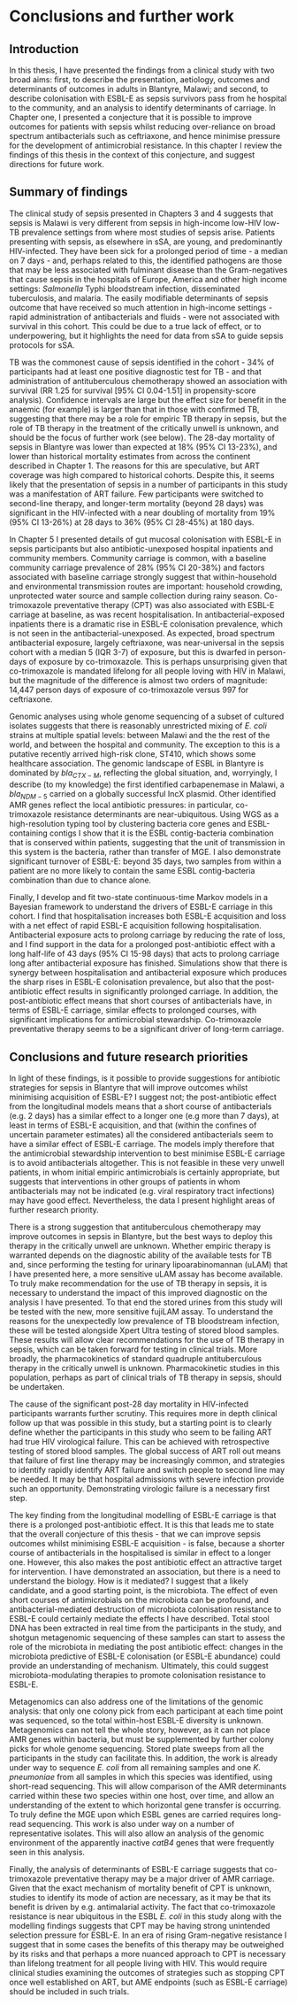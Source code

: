# Conclusions and further work
\chaptermark{Conclusions and further work}

## Introduction

In this thesis, I have presented the findings from a clinical study with two broad aims: first, to describe the presentation, aetiology, outcomes and determinants of outcomes in adults in Blantyre, Malawi; and second, to describe colonisation with ESBL-E as sepsis survivors pass from he hospital to the community, and an analysis to identify determinants of carriage. In Chapter one,  I presented a conjecture that it is possible to improve outcomes for patients with sepsis whilst reducing over-reliance on broad spectrum antibacterials such as ceftriaxone, and hence minimise pressure for the development of antimicrobial resistance. In this chapter I review the findings of this thesis in the context of this conjecture, and suggest directions for future work.

## Summary of findings

The clinical study of sepsis presented in Chapters 3 and 4 suggests that sepsis is Malawi is very different from sepsis in high-income low-HIV low-TB prevalence settings from where most studies of sepsis arise. Patients presenting with sepsis, as elsewhere in sSA, are young, and predominantly HIV-infected. They have been sick for a prolonged period of time - a median on 7 days - and, perhaps related to this, the identified pathogens are those that may be less associated with fulminant disease than the Gram-negatives that cause sepsis in the hospitals of Europe, America and other high income settings: _Salmonella_ Typhi bloodstream infection, disseminated tuberculosis, and malaria. The easily modifiable determinants of sepsis outcome that have received so much attention in high-income settings - rapid administration of antibacterials and fluids - were not associated with survival in this cohort. This could be due to a true lack of effect, or to underpowering, but it highlights the need for data from sSA to guide sepsis protocols for sSA.

TB was the commonest cause of sepsis identified in the cohort - 34% of participants had at least one positive diagnostic test for TB - and that administration of antituberculous chemotherapy showed an association with survival (RR 1.25 for survival [95% CI 0.04-1.51] in propensity-score analysis). Confidence intervals are large but the effect size for benefit in the anaemic (for example) is larger than that in those with confirmed TB, suggesting that there may be a role for empiric TB therapy in sepsis, but the role of TB therapy in the treatment of the critically unwell is unknown, and should be the focus of further work (see below). The 28-day mortality of sepsis in Blantyre was lower than expected at 18% (95% CI 13-23%), and lower than historical mortality estimates from across the continent described in Chapter 1. The reasons for this are speculative, but ART coverage was high compared to historical cohorts. Despite this, it seems likely that the presentation of sepsis in a number of participants in this study was a manifestation of ART failure. Few participants were switched to second-line therapy, and longer-term mortality (beyond 28 days) was significant in the HIV-infected with a near doubling of mortality from 19% (95% CI 13-26%) at 28 days to 36% (95% CI 28-45%) at 180 days.

In Chapter 5 I presented details of gut mucosal colonisation with ESBL-E in sepsis participants but also antibiotic-unexposed hospital inpatients and community members. Community carriage is common, with a baseline community carriage prevalence of 28% (95% CI 20-38%) and factors associated with baseline carriage strongly suggest that within-household and environmental transmission routes are important: household crowding, unprotected water source and sample collection during rainy season. Co-trimoxazole preventative therapy (CPT) was also associated with ESBL-E carriage at baseline, as was recent hospitalisation. In antibacterial-exposed inpatients there is a dramatic rise in ESBL-E colonisation prevalence, which is not seen in the antibacterial-unexposed. As expected, broad spectrum antibacterial exposure, largely ceftriaxone, was near-universal in the sepsis cohort with a median 5 (IQR 3-7) of exposure, but this is dwarfed in person-days of exposure by co-trimoxazole. This is perhaps unsurprising given that co-trimoxazole is mandated lifelong for all people loving with HIV in Malawi, but the magnitude of the difference is almost two orders of magnitude: 14,447 person days of exposure of co-trimoxazole versus 997 for ceftriaxone. 

Genomic analyses using whole genome sequencing of a subset of cultured isolates suggests that there is reasonably unrestricted mixing of _E. coli_ strains at multiple spatial levels: between Malawi and the the rest of the world, and between the hospital and community. The exception to this is a putative recently arrived high-risk clone, ST410, which shows some healthcare association. The genomic landscape of ESBL in Blantyre is dominated by $bla_{CTX-M}$, reflecting the global situation, and, worryingly, I describe (to my knowledge) the first identified carbapenemase in Malawi, a $bla_{NDM-5}$ carried on a globally successful IncX plasmid. Other identified AMR genes reflect the local antibiotic pressures: in particular, co-trimoxazole resistance determinants are near-ubiquitous. Using WGS as a high-resolution typing tool by clustering bacteria core genes and ESBL-containing contigs I show that it is the ESBL contig-bacteria combination that is conserved within patients, suggesting that the unit of transmission in this system is the bacteria, rather than transfer of MGE. I also demonstrate significant turnover of ESBL-E: beyond 35 days, two samples from within a patient are no more likely to contain the same ESBL contig-bacteria combination than due to chance alone.

Finally, I develop and fit two-state continuous-time Markov models in a Bayesian framework to understand the drivers of ESBL-E carriage in this cohort. I find that hospitalisation increases both ESBL-E acquisition and loss with a net effect of rapid ESBL-E acquisition following hospitalisation. Antibacterial exposure acts to prolong carriage by reducing the rate of loss, and I find support in the data for a prolonged post-antibiotic effect with a long half-life of 43 days (95% CI 15-98 days) that acts to prolong carriage long after antibacterial exposure has finished. Simulations show that there is synergy between hospitalisation and antibacterial exposure which produces the sharp rises in ESBL-E colonisation prevalence, but also that the post-antibiotic effect results in significantly prolonged carriage. In addition, the post-antibiotic effect means that short courses of antibacterials have, in terms of ESBL-E carriage, similar effects to prolonged courses, with significant implications for antimicrobial stewardship. Co-trimoxazole preventative therapy seems to be a significant driver of long-term carriage.

## Conclusions and future research priorities

In light of these findings, is it possible to provide suggestions for antibiotic strategies for sepsis in Blantyre that will improve outcomes whilst minimising acquisition of ESBL-E? I suggest not; the post-antibiotic effect from the longitudinal models means that a short course of antibacterials (e.g. 2 days) has a similar effect to a longer one (e.g more than 7 days), at least in terms of ESBL-E acquisition, and that (within the confines of uncertain parameter estimates) all the considered antibacterials seem to have a similar effect of ESBL-E carriage. The models imply therefore that the antimicrobial stewardship intervention to best minimise ESBL-E carriage is to avoid antibacterials altogether. This is not feasible in these very unwell patients, in whom initial empiric antimicrobials is certainly appropriate, but suggests that interventions in other groups of patients in whom antibacterials may not be indicated (e.g. viral respiratory tract infections) may have good effect. Nevertheless, the data I present highlight areas of further research priority. 

There is a strong suggestion that antituberculous chemotherapy may improve outcomes in sepsis in Blantyre, but the best ways to deploy this therapy in the critically unwell are unknown. Whether empiric therapy is warranted depends on the diagnostic ability of the available tests for TB and, since performing the testing for urinary lipoarabinomannan (uLAM) that I have presented here, a more sensitive uLAM assay has become available. To truly make recommendation for the use of TB therapy in sepsis, it is necessary to understand the impact of this improved diagnostic on the analysis I have presented. To that end the stored urines from this study will be tested with the new, more sensitive fujiLAM assay. To understand the reasons for the unexpectedly low prevalence of TB bloodstream infection, these will be tested alongside Xpert Ultra testing of stored blood samples. These results will allow clear recommendations for the use of TB therapy in sepsis, which can be taken forward for testing in clinical trials. More broadly, the pharmacokinetics of standard quadruple antituberculous therapy in the critically unwell is unknown. Pharmacokinetic studies in this population, perhaps as part of clinical trials of TB therapy in sepsis, should be undertaken. 

The cause of the significant post-28 day mortality in HIV-infected participants warrants further scrutiny. This requires more in depth clinical follow up that was possible in this study, but a starting point is to clearly define whether the participants in this study who seem to be failing ART had true HIV virological failure. This can be achieved with retrospective testing of stored blood samples. The global success of ART roll out means that failure of first line therapy may be increasingly common, and strategies to identify rapidly identify ART failure and switch people to second line may be needed. It may be that hospital admissions with severe infection provide such an opportunity. Demonstrating virologic failure is a necessary first step.

The key finding from the longitudinal modelling of ESBL-E carriage is that there is a prolonged post-antibiotic effect. It is this that leads me to state that the overall conjecture of this thesis - that we can improve sepsis outcomes whilst minimising ESBL-E acquisition -  is false, because a shorter course of antibacterials in the hospitalised is similar in effect to a longer one. However, this also makes the post antibiotic effect an attractive target for intervention. I have demonstrated an association, but there is a need to understand the biology. How is it mediated? I suggest that a likely candidate, and a good starting point, is the microbiota. The effect of even short courses of antimicrobials on the microbiota can be profound, and antibacterial-mediated destruction of microbiota colonisation resistance to ESBL-E could certainly mediate the effects I have described. Total stool DNA has been extracted in real time from the participants in the study, and shotgun metagenomic sequencing of these samples can start to assess the role of the microbiota in mediating the post antibiotic effect: changes in the microbiota predictive of ESBL-E colonisation (or ESBL-E abundance) could provide an understanding of mechanism. Ultimately, this could suggest microbiota-modulating therapies to promote colonisation resistance to ESBL-E.

Metagenomics can also address one of the limitations of the genomic analysis: that only one colony pick from each participant at each time point was sequenced, so the total within-host ESBL-E diversity is unknown. Metagenomics can not tell the whole story, however, as it can not place AMR genes within bacteria, but must be supplemented by further colony picks for whole genome sequencing. Stored plate sweeps from all the participants in the study can facilitate this. In addition, the work is already under way to sequence _E. coli_ from all remaining samples and one _K. pneumoniae_ from all samples in which this species was identified, using short-read sequencing. This will allow comparison of the AMR determinants carried within these two species within one host, over time, and allow an understanding of the extent to which horizontal gene transfer is occurring. To truly define the MGE upon which ESBL genes are carried requires long-read sequencing. This work is also under way on a number of representative isolates. This will also allow an analysis of the genomic environment of the apparently inactive _catB4_ genes that were frequently seen in this analysis. 

Finally, the analysis of determinants of ESBL-E carriage suggests that co-trimoxazole preventative therapy may be a major driver of AMR carriage. Given that the exact mechanism of mortality benefit of CPT is unknown, studies to identify its mode of action are necessary, as it may be that its benefit is driven by e.g. antimalarial activity. The fact that co-trimoxazole resistance is near ubiquitous in the ESBL _E. coli_ in this study along with the modelling findings suggests that CPT may be having strong unintended selection pressure for ESBL-E. In an era of rising Gram-negative resistance I suggest that in some cases the benefits of this therapy may be outweighed by its risks and that perhaps a more nuanced approach to CPT is necessary than lifelong treatment for all people living with HIV. This would require clinical studies examining the outcomes of strategies such as stopping CPT once well established on ART, but AME endpoints (such as ESBL-E carriage) should be included in such trials.

